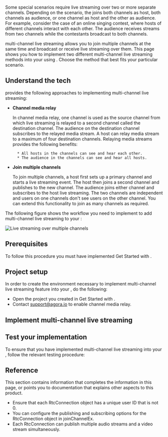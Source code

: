

Some special scenarios require live streaming over two or more separate channels. Depending on the scenario, the <Vpl k="CLIENT" /> joins both channels as host, both channels as audience, or one channel as host and the other as audience. For example, consider the case of an online singing contest, where hosts of different channels interact with each other. The audience receives streams from two channels while the contestants broadcast to both channels.

<Vg k="COMPANY" /> <Vg k="VSDK" /> multi-channel live streaming allows you to join multiple channels at the same time and broadcast or receive live streaming over them. This page shows you how to implement two different multi-channel live streaming methods into your <Vpl k="CLIENT" /> using <Vg k="VSDK" />. Choose the method that best fits your particular scenario.

## Understand the tech

<Vg k="COMPANY" />  <Vg k="VSDK" /> provides the following approaches to implementing multi-channel live streaming:

* **Channel media relay**

    In channel media relay, one channel is used as the source channel from which live streaming is relayed to a second channel called the destination channel. The audience on the destination channel subscribes to the relayed media stream. A host can relay media stream to a maximum of four destination channels. Relaying media streams provides the following benefits:

        * All hosts in the channels can see and hear each other.
        * The audience in the channels can see and hear all hosts.

* **Join multiple channels**

    To join multiple channels, a host first sets up a primary channel and starts a live streaming event. The host then joins a second channel and publishes to the new channel. The audience joins either channel and subscribes to the host live streaming. The two channels are independent and users on one channels don't see users on the other channel. You can extend this functionality to join as many channels as required.

The following figure shows the workflow you need to implement to add multi-channel live streaming to your <Vpl k="CLIENT" />:

![Live streaming over multiple channels](/images/interactive-live-streaming/live-streaming-over-multiple-channels.png)

## Prerequisites

To follow this procedure you must have implemented <Link to="../get-started/get-started-sdk">Get Started with <Vpd k="NAME"/></Link>.

## Project setup

In order to create the environment necessary to implement <Vg k="COMPANY" />  multi-channel live streaming feature into your <Vpl k="CLIENT" />, do the following:

* Open the project you created in <Link to="../get-started/get-started-sdk">Get Started with <Vpd k="NAME"/></Link>.
* Contact support@agora.io to enable channel media relay.

## Implement multi-channel live streaming

<ProjectImplement/>

## Test your implementation

To ensure that you have implemented multi-channel live streaming into your <Vpl k="CLIENT" />, follow the relevant testing procedure:

<ProjectTest/>

## Reference

This section contains information that completes the information in this page, or points you to documentation that explains other aspects to this product.


- Ensure that each RtcConnection object has a unique user ID that is not 0.
- You can configure the publishing and subscribing options for the RtcConnection object in joinChannelEx.
- Each RtcConnection can publish multiple audio streams and a video stream simultaneously.

<Reference/>

